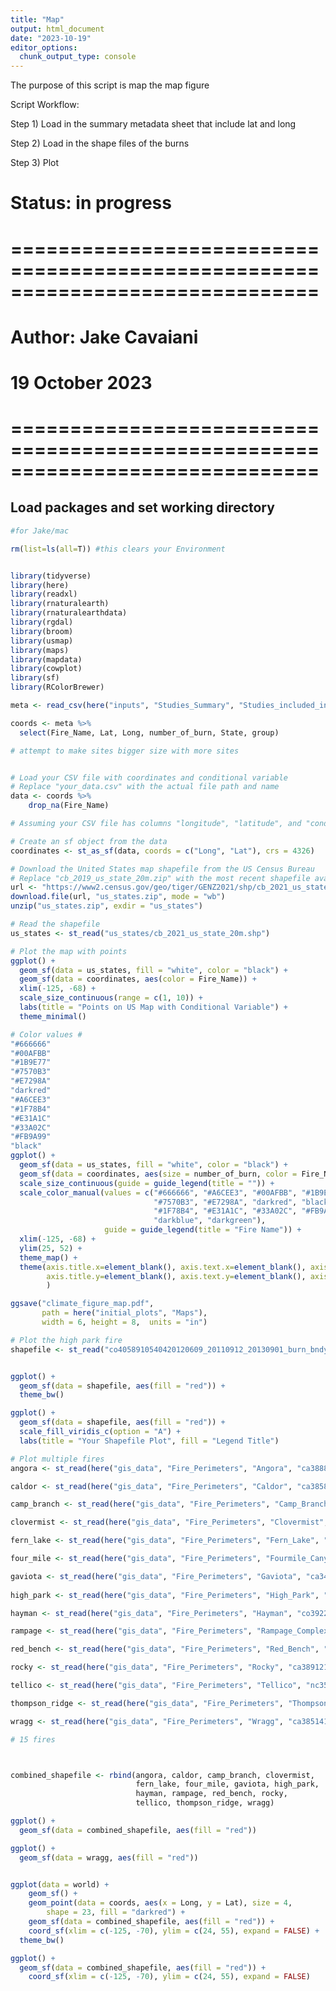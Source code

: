 ```yaml
---
title: "Map"
output: html_document
date: "2023-10-19"
editor_options: 
  chunk_output_type: console
---
```

The purpose of this script is map the map figure 

Script Workflow:

Step 1) Load in the summary metadata sheet that include lat and long

Step 2) Load in the shape files of the burns

Step 3) Plot


# Status: in progress

# ==============================================================================
# Author: Jake Cavaiani 
# 19 October 2023
# ==============================================================================

## Load packages and set working directory
```r
#for Jake/mac

rm(list=ls(all=T)) #this clears your Environment


library(tidyverse)
library(here)
library(readxl)
library(rnaturalearth)
library(rnaturalearthdata)
library(rgdal)
library(broom)
library(usmap)
library(maps)
library(mapdata)
library(cowplot)
library(sf)
library(RColorBrewer)
```

```r

meta <- read_csv(here("inputs", "Studies_Summary", "Studies_included_in_climate_figure.csv")) # reading in filtered meta data sheet

coords <- meta %>% 
  select(Fire_Name, Lat, Long, number_of_burn, State, group)

# attempt to make sites bigger size with more sites


# Load your CSV file with coordinates and conditional variable
# Replace "your_data.csv" with the actual file path and name
data <- coords %>% 
    drop_na(Fire_Name)

# Assuming your CSV file has columns "longitude", "latitude", and "conditional_variable"

# Create an sf object from the data
coordinates <- st_as_sf(data, coords = c("Long", "Lat"), crs = 4326)

# Download the United States map shapefile from the US Census Bureau
# Replace "cb_2019_us_state_20m.zip" with the most recent shapefile available
url <- "https://www2.census.gov/geo/tiger/GENZ2021/shp/cb_2021_us_state_20m.zip"
download.file(url, "us_states.zip", mode = "wb")
unzip("us_states.zip", exdir = "us_states")

# Read the shapefile
us_states <- st_read("us_states/cb_2021_us_state_20m.shp")

# Plot the map with points
ggplot() +
  geom_sf(data = us_states, fill = "white", color = "black") +
  geom_sf(data = coordinates, aes(color = Fire_Name)) +
  xlim(-125, -68) +
  scale_size_continuous(range = c(1, 10)) +
  labs(title = "Points on US Map with Conditional Variable") +
  theme_minimal()

# Color values #
"#666666"
"#00AFBB"
"#1B9E77"
"#7570B3"
"#E7298A"
"darkred"
"#A6CEE3"
"#1F78B4"
"#E31A1C"
"#33A02C"
"#FB9A99"
"black"
ggplot() +
  geom_sf(data = us_states, fill = "white", color = "black") +
  geom_sf(data = coordinates, aes(size = number_of_burn, color = Fire_Name)) +
  scale_size_continuous(guide = guide_legend(title = "")) +
  scale_color_manual(values = c("#666666", "#A6CEE3", "#00AFBB", "#1B9E77",
                                "#7570B3", "#E7298A", "darkred", "black", 
                                "#1F78B4", "#E31A1C", "#33A02C", "#FB9A99",
                                "darkblue", "darkgreen"), 
                     guide = guide_legend(title = "Fire Name")) +
  xlim(-125, -68) +
  ylim(25, 52) +
  theme_map() +
  theme(axis.title.x=element_blank(), axis.text.x=element_blank(), axis.ticks.x=element_blank(),
        axis.title.y=element_blank(), axis.text.y=element_blank(), axis.ticks.y=element_blank(),
        )

ggsave("climate_figure_map.pdf",
       path = here("initial_plots", "Maps"),
       width = 6, height = 8,  units = "in")


```





```r
# Plot the high park fire
shapefile <- st_read("co4058910540420120609_20110912_20130901_burn_bndy.shp")


ggplot() +
  geom_sf(data = shapefile, aes(fill = "red")) +
  theme_bw()

ggplot() +
  geom_sf(data = shapefile, aes(fill = "red")) +
  scale_fill_viridis_c(option = "A") +
  labs(title = "Your Shapefile Plot", fill = "Legend Title")

# Plot multiple fires
angora <- st_read(here("gis_data", "Fire_Perimeters", "Angora", "ca3888612004020070623_20060812_20080630_burn_bndy.shp"))

caldor <- st_read(here("gis_data", "Fire_Perimeters", "Caldor", "ca3858612053820210815_20210805_20220723_burn_bndy.shp"))

camp_branch <- st_read(here("gis_data", "Fire_Perimeters", "Camp_Branch", "nc3516508354120161123_20151219_20161221_burn_bndy.shp"))

clovermist <- st_read(here("gis_data", "Fire_Perimeters", "Clovermist", "wy4473710995419880709_19860818_19890802_burn_bndy.shp"))

fern_lake <- st_read(here("gis_data", "Fire_Perimeters", "Fern_Lake", "co4036110556320121009_20100925_20130917_burn_bndy.shp"))

four_mile <- st_read(here("gis_data", "Fire_Perimeters", "Fourmile_Canyon", "co4005110538520100906_20100621_20110624_burn_bndy.shp"))

gaviota <- st_read(here("gis_data", "Fire_Perimeters", "Gaviota", "ca3448712019620040605_20040425_20050412_burn_bndy.shp"))
  
high_park <- st_read(here("gis_data", "Fire_Perimeters", "High_Park", "co4058910540420120609_20110912_20130901_burn_bndy.shp"))

hayman <- st_read(here("gis_data", "Fire_Perimeters", "Hayman", "co3922010528720020608_20010824_20030814_burn_bndy.shp"))

rampage <- st_read(here("gis_data", "Fire_Perimeters", "Rampage_Complex", "mt4839411359020030819_20010707_20040715_burn_bndy.shp"))

red_bench <- st_read(here("gis_data", "Fire_Perimeters", "Red_Bench", "mt4878711426219880906_19880819_19890729_burn_bndy.shp"))

rocky <- st_read(here("gis_data", "Fire_Perimeters", "Rocky", "ca3891212249320150729_20140910_20150904_burn_bndy.shp"))

tellico <- st_read(here("gis_data", "Fire_Perimeters", "Tellico", "nc3527408356020161103_20151219_20161221_burn_bndy.shp"))

thompson_ridge <- st_read(here("gis_data", "Fire_Perimeters", "Thompson_Ridge", "nm3589210662020130531_20110608_20140616_burn_bndy.shp"))

wragg <- st_read(here("gis_data", "Fire_Perimeters", "Wragg", "ca3851412213120150722_20150711_20150812_burn_bndy.shp"))

# 15 fires 



combined_shapefile <- rbind(angora, caldor, camp_branch, clovermist,
                            fern_lake, four_mile, gaviota, high_park, 
                            hayman, rampage, red_bench, rocky,
                            tellico, thompson_ridge, wragg)

ggplot() +
  geom_sf(data = combined_shapefile, aes(fill = "red"))

ggplot() +
  geom_sf(data = wragg, aes(fill = "red"))


ggplot(data = world) +
    geom_sf() +
    geom_point(data = coords, aes(x = Long, y = Lat), size = 4, 
        shape = 23, fill = "darkred") +
    geom_sf(data = combined_shapefile, aes(fill = "red")) +
    coord_sf(xlim = c(-125, -70), ylim = c(24, 55), expand = FALSE) +
  theme_bw()

ggplot() +
  geom_sf(data = combined_shapefile, aes(fill = "red")) +
    coord_sf(xlim = c(-125, -70), ylim = c(24, 55), expand = FALSE)
  



```











